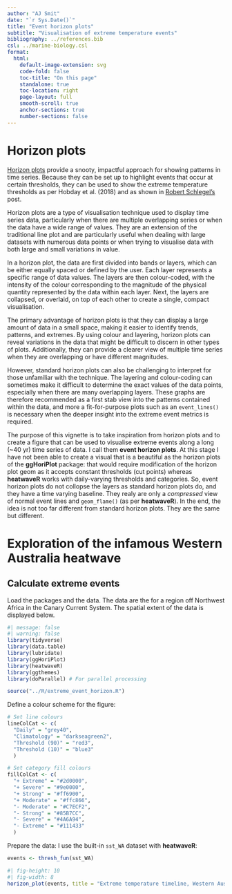 ```yaml
---
author: "AJ Smit"
date: "`r Sys.Date()`"
title: "Event horizon plots"
subtitle: "Visualisation of extreme temperature events"
bibliography: ../references.bib
csl: ../marine-biology.csl
format:
  html:
    default-image-extension: svg
    code-fold: false
    toc-title: "On this page"
    standalone: true
    toc-location: right
    page-layout: full
    smooth-scroll: true
    anchor-sections: true
    number-sections: false
---
```


# Horizon plots

[Horizon plots](https://rivasiker.github.io/ggHoriPlot/articles/ggHoriPlot.html) provide a snooty, impactful approach for showing patterns in time series. Because they can be set up to highlight events that occur at certain thresholds, they can be used to show the extreme temperature thresholds as per Hobday et al. (2018) and as shown in [Robert Schlegel's](https://robwschlegel.github.io/heatwaveR/articles/event_categories.html) post.

Horizon plots are a type of visualisation technique used to display time series data, particularly when there are multiple overlapping series or when the data have a wide range of values. They are an extension of the traditional line plot and are particularly useful when dealing with large datasets with numerous data points or when trying to visualise data with both large and small variations in value.

In a horizon plot, the data are first divided into bands or layers, which can be either equally spaced or defined by the user. Each layer represents a specific range of data values. The layers are then colour-coded, with the intensity of the colour corresponding to the magnitude of the physical quantity represented by the data within each layer. Next, the layers are collapsed, or overlaid, on top of each other to create a single, compact visualisation.

The primary advantage of horizon plots is that they can display a large amount of data in a small space, making it easier to identify trends, patterns, and extremes. By using colour and layering, horizon plots can reveal variations in the data that might be difficult to discern in other types of plots. Additionally, they can provide a clearer view of multiple time series when they are overlapping or have different magnitudes.

<!-- My application of horizon plots in this vignette makes them similar to Hovmöller Diagrams, as I display latitude (in my examples) along the $y$-axis and time along $x$. As such, I show the evolution of MHWs and MCSs seasonally, across years, and zonally. -->

However, standard horizon plots can also be challenging to interpret for those unfamiliar with the technique. The layering and colour-coding can sometimes make it difficult to determine the exact values of the data points, especially when there are many overlapping layers. These graphs are therefore recommended as a first stab view into the patterns contained within the data, and more a fit-for-purpose plots such as an `event_lines()` is necessary when the deeper insight into the extreme event metrics is required.

The purpose of this vignette is to take inspiration from horizon plots and to create a figure that can be used to visualise extreme events along a long (~40 yr) time series of data. I call them **event horizon plots**. At this stage I have not been able to create a visual that is a beautiful as the horizon plots of the **ggHoriPlot** package: that would require modification of the horizon plot geom as it accepts constant thresholds (cut points) whereas **heatwaveR** works with daily-varying thresholds and categories. So, event horizon plots do not collopse the layers as standard horizon plots do, and they have a time varying baseline. They realy are only a *compressed* view of normal event lines and `geom_flame()` (as per **heatwaveR**). In the end, the idea is not too far different from standard horizon plots. They are the same but different.

# Exploration of the infamous Western Australia heatwave

## Calculate extreme events

Load the packages and the data. The data are the for a region off Northwest Africa in the Canary Current System. The spatial extent of the data is displayed below.

```r
#| message: false
#| warning: false
library(tidyverse)
library(data.table)
library(lubridate)
library(ggHoriPlot)
library(heatwaveR)
library(ggthemes)
library(doParallel) # For parallel processing

source("../R/extreme_event_horizon.R")
```

Define a colour scheme for the figure:

```r
# Set line colours
lineColCat <- c(
  "Daily" = "grey40",
  "Climatology" = "darkseagreen2",
  "Threshold (90)" = "red3",
  "Threshold (10)" = "blue3"
  )

# Set category fill colours
fillColCat <- c(
  "+ Extreme" = "#2d0000",
  "+ Severe" = "#9e0000",
  "+ Strong" = "#ff6900",
  "+ Moderate" = "#ffc866",
  "- Moderate" = "#C7ECF2",
  "- Strong" = "#85B7CC",
  "- Severe" = "#4A6A94",
  "- Extreme" = "#111433"
  )
```

Prepare the data: I use the built-in `sst_WA` dataset with **heatwaveR**:

```r
events <- thresh_fun(sst_WA)
```

```r
#| fig-height: 10
#| fig-width: 8
horizon_plot(events, title = "Extreme temperature timeline, Western Australia")
```

